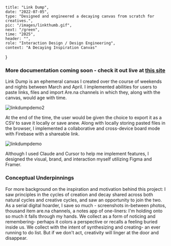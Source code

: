     title: "Link Dump",
    date: "2022-07-05",
    type: "Designed and engineered a decaying canvas from scratch for creatives.",
    pic: "/images/linkthumb.gif",
    next: "/green",
    time: "2025",
    header: "",
    role: "Interaction Design / Design Engineering",
    context: "A Decaying Inspiration Canvas"
}
### More documentation coming soon - check it out live at [this site](https://linkdump.connie.surf/)

Link Dump is an ephemeral canvas I created over the course of weekends and nights between March and April. I implemented abilities for users to paste links, files and import Are.na channels in which they, along with the canvas, would age with time.

![linkdumpdemo2](images/linkdump2.gif)

At the end of the time, the user would be given the choice to export it as a CSV to save it locally or save anew. Along with locally storing pasted files in the browser, I implemented a collaborative and cross-device board mode with Firebase with a shareable link. 

![linkdumpdemo](images/linkdump.gif)

Although I used Claude and Cursor to help me implement features, I designed the visual, brand, and interaction myself utilizing Figma and Framer.

### Conceptual Underpinnings

For more background on the inspiration and motivation behind this project: I saw principles in the cycles of creation and decay shared across both natural cycles and creative cycles, and saw an opportunity to join the two. As a serial digital hoarder, I save so much - screenshots in-between photos, thousand item are.na channels, a notes app of one-liners: I'm holding onto so much it falls through my hands. We collect as a form of noticing and remembering- perhaps it colors a perspective or recalls a feeling buried inside us. We collect with the intent of synthesizing and creating- an ever running to do list. But if we don't act, creativity will linger at the door and disappear.